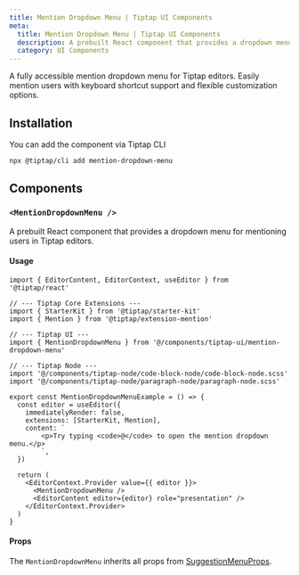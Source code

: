 ```yaml
---
title: Mention Dropdown Menu | Tiptap UI Components
meta:
  title: Mention Dropdown Menu | Tiptap UI Components
  description: A prebuilt React component that provides a dropdown menu for mentioning users in Tiptap editors.
  category: UI Components
---
```



A fully accessible mention dropdown menu for Tiptap editors. Easily mention users with keyboard shortcut support and flexible customization options.

<CodeDemo isScrollable src="https://template.tiptap.dev/preview/tiptap-ui/mention-dropdown-menu" />

## Installation

You can add the component via Tiptap CLI

```bash
npx @tiptap/cli add mention-dropdown-menu
```

## Components

### `<MentionDropdownMenu />`

A prebuilt React component that provides a dropdown menu for mentioning users in Tiptap editors.

#### Usage

```tsx
import { EditorContent, EditorContext, useEditor } from '@tiptap/react'

// --- Tiptap Core Extensions ---
import { StarterKit } from '@tiptap/starter-kit'
import { Mention } from '@tiptap/extension-mention'

// --- Tiptap UI ---
import { MentionDropdownMenu } from '@/components/tiptap-ui/mention-dropdown-menu'

// --- Tiptap Node ---
import '@/components/tiptap-node/code-block-node/code-block-node.scss'
import '@/components/tiptap-node/paragraph-node/paragraph-node.scss'

export const MentionDropdownMenuExample = () => {
  const editor = useEditor({
    immediatelyRender: false,
    extensions: [StarterKit, Mention],
    content: `
        <p>Try typing <code>@</code> to open the mention dropdown menu.</p>
        `,
  })

  return (
    <EditorContext.Provider value={{ editor }}>
      <MentionDropdownMenu />
      <EditorContent editor={editor} role="presentation" />
    </EditorContext.Provider>
  )
}
```

#### Props

The `MentionDropdownMenu` inherits all props from [SuggestionMenuProps](/ui-components/utils-components/suggestion-menu#props).
